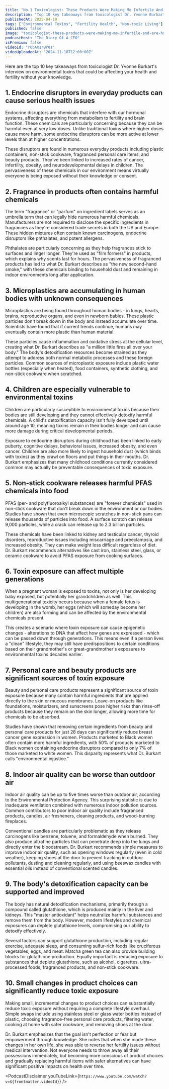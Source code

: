 ```yaml
---
title: "No.1 Toxicologist: These Products Were Making Me Infertile And Are Harming Your Future Kids!"
description: "Top 10 key takeaways from toxicologist Dr. Yvonne Burkart's interview on environmental toxins that could be affecting your health and fertility without your knowledge."
publishedAt: 2025-04-10
tags: ["Environmental Toxins", "Fertility Health", "Non-toxic Living"]
published: false
image: "toxicologist-these-products-were-making-me-infertile-and-are-harming-your-future-kids.jpg"
podcastHost: "The Diary Of A CEO"
isPremium: false
videoId: "rObAX1r8r0s"
videoUploadedAt: "2024-11-18T12:00:00Z"
---
```



<PodcastSummaryPageLayout frontmatter={frontmatter}>

Here are the top 10 key takeaways from toxicologist Dr. Yvonne Burkart's interview on environmental toxins that could be affecting your health and fertility without your knowledge.

## 1. Endocrine disruptors in everyday products can cause serious health issues

Endocrine disruptors are chemicals that interfere with our hormonal systems, affecting everything from metabolism to fertility and brain function. These chemicals are particularly concerning because they can be harmful even at very low doses. Unlike traditional toxins where higher doses cause more harm, some endocrine disruptors can be more active at lower levels than at higher concentrations.

These disruptors are found in numerous everyday products including plastic containers, non-stick cookware, fragranced personal care items, and beauty products. They've been linked to increased rates of cancer, infertility, obesity, and neurodevelopmental delays in children. The pervasiveness of these chemicals in our environment means virtually everyone is being exposed without their knowledge or consent.

## 2. Fragrance in products often contains harmful chemicals

The term "fragrance" or "parfum" on ingredient labels serves as an umbrella term that can legally hide numerous harmful chemicals. Manufacturers are not required to disclose the specific ingredients in fragrances as they're considered trade secrets in both the US and Europe. These hidden mixtures often contain known carcinogens, endocrine disruptors like phthalates, and potent allergens.

Phthalates are particularly concerning as they help fragrances stick to surfaces and linger longer. They're used as "film formers" in products, which explains why scents last for hours. The pervasiveness of fragranced products has led to what Dr. Burkart describes as "the new second-hand smoke," with these chemicals binding to household dust and remaining in indoor environments long after application.

## 3. Microplastics are accumulating in human bodies with unknown consequences

Microplastics are being found throughout human bodies - in lungs, hearts, brains, reproductive organs, and even in newborn babies. These plastic particles don't break down in the body and instead accumulate over time. Scientists have found that if current trends continue, humans may eventually contain more plastic than human material.

These particles cause inflammation and oxidative stress at the cellular level, creating what Dr. Burkart describes as "a million little fires all over your body." The body's detoxification resources become strained as they attempt to address both normal metabolic processes and these foreign particles. Common sources of microplastic exposure include plastic water bottles (especially when heated), food containers, synthetic clothing, and non-stick cookware when scratched.

## 4. Children are especially vulnerable to environmental toxins

Children are particularly susceptible to environmental toxins because their bodies are still developing and they cannot effectively detoxify harmful chemicals. A child's detoxification capacity isn't fully developed until around age 10, meaning toxins remain in their bodies longer and can cause more damage during critical developmental periods.

Exposure to endocrine disruptors during childhood has been linked to early puberty, cognitive delays, behavioral issues, increased obesity, and even cancer. Children are also more likely to ingest household dust (which binds with toxins) as they crawl on floors and put things in their mouths. Dr. Burkart emphasizes that many childhood conditions currently considered common may actually be preventable consequences of toxic exposure.

## 5. Non-stick cookware releases harmful PFAS chemicals into food

PFAS (per- and polyfluoroalkyl substances) are "forever chemicals" used in non-stick cookware that don't break down in the environment or our bodies. Studies have shown that even microscopic scratches in non-stick pans can release thousands of particles into food. A surface scratch can release 9,000 particles, while a crack can release up to 2.3 billion particles.

These chemicals have been linked to kidney and testicular cancer, thyroid disorders, reproductive issues including miscarriage and preeclampsia, and increased obesity. They can make weight loss difficult regardless of diet. Dr. Burkart recommends alternatives like cast iron, stainless steel, glass, or ceramic cookware to avoid PFAS exposure from cooking surfaces.

## 6. Toxin exposure can affect multiple generations

When a pregnant woman is exposed to toxins, not only is her developing baby exposed, but potentially her grandchildren as well. This multigenerational toxicity occurs because when a female fetus is developing in the womb, her eggs (which will someday become her children) are also forming and can be affected by the environmental chemicals present.

This creates a scenario where toxin exposure can cause epigenetic changes - alterations to DNA that affect how genes are expressed - which can be passed down through generations. This means even if a person lives a "clean" lifestyle, they may still have predispositions to certain conditions based on their grandmother's or great-grandmother's exposures to environmental toxins decades earlier.

## 7. Personal care and beauty products are significant sources of toxin exposure

Beauty and personal care products represent a significant source of toxin exposure because many contain harmful ingredients that are applied directly to the skin or mucous membranes. Leave-on products like foundations, moisturizers, and sunscreens pose higher risks than rinse-off products because they remain on the skin longer, allowing more time for chemicals to be absorbed.

Studies have shown that removing certain ingredients from beauty and personal care products for just 28 days can significantly reduce breast cancer gene expression in women. Products marketed to Black women often contain more harmful ingredients, with 50% of products marketed to Black women containing endocrine disruptors compared to only 7% of those marketed to white women. This disparity represents what Dr. Burkart calls "environmental injustice."

## 8. Indoor air quality can be worse than outdoor air

Indoor air quality can be up to five times worse than outdoor air, according to the Environmental Protection Agency. This surprising statistic is due to inadequate ventilation combined with numerous indoor pollution sources. Common contributors to poor indoor air quality include fragranced products, candles, air fresheners, cleaning products, and wood-burning fireplaces.

Conventional candles are particularly problematic as they release carcinogens like benzene, toluene, and formaldehyde when burned. They also produce ultrafine particles that can penetrate deep into the lungs and directly enter the bloodstream. Dr. Burkart recommends simple measures to improve indoor air quality, such as opening windows regularly (even in cold weather), keeping shoes at the door to prevent tracking in outdoor pollutants, dusting and cleaning regularly, and using beeswax candles with essential oils instead of conventional scented candles.

## 9. The body's detoxification capacity can be supported and improved

The body has natural detoxification mechanisms, primarily through a compound called glutathione, which is produced mainly in the liver and kidneys. This "master antioxidant" helps neutralize harmful substances and remove them from the body. However, modern lifestyles and chemical exposures can deplete glutathione levels, compromising our ability to detoxify effectively.

Several factors can support glutathione production, including regular exercise, adequate sleep, and consuming sulfur-rich foods like cruciferous vegetables, eggs, and meat. Matcha green tea can also provide building blocks for glutathione production. Equally important is reducing exposure to substances that deplete glutathione, such as alcohol, cigarettes, ultra-processed foods, fragranced products, and non-stick cookware.

## 10. Small changes in product choices can significantly reduce toxic exposure

Making small, incremental changes to product choices can substantially reduce toxic exposure without requiring a complete lifestyle overhaul. Simple swaps include using stainless steel or glass water bottles instead of plastic, choosing fragrance-free personal care products, filtering water, cooking at home with safer cookware, and removing shoes at the door.

Dr. Burkart emphasizes that the goal isn't perfection or fear but empowerment through knowledge. She notes that when she made these changes in her own life, she was able to reverse her fertility issues without medical intervention. Not everyone needs to throw away all their possessions immediately, but becoming more conscious of product choices and gradually replacing harmful items with safer alternatives can have significant positive impacts on health over time.

<PodcastDisclaimer
  youTubeLink={`https://www.youtube.com/watch?v=${frontmatter.videoId}`}
/>

</PodcastSummaryPageLayout>
